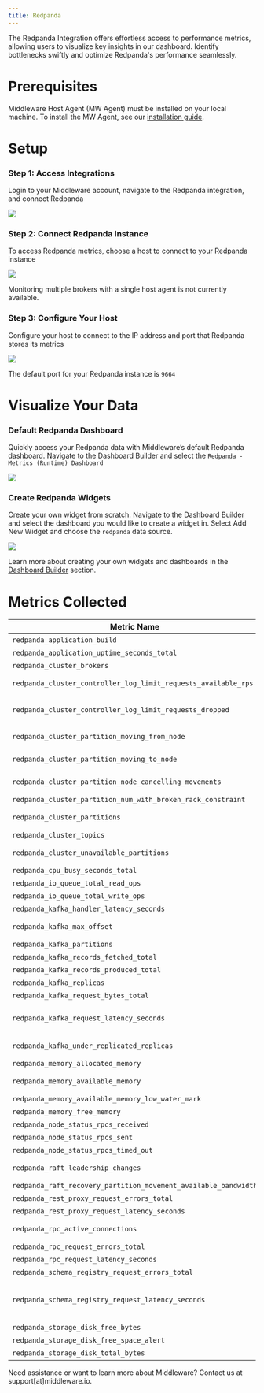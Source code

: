 ```yaml
---
title: Redpanda
---
```


The Redpanda Integration offers effortless access to performance metrics, allowing users to visualize key insights in our dashboard. Identify bottlenecks swiftly and optimize Redpanda's performance seamlessly.

# Prerequisites

Middleware Host Agent (MW Agent) must be installed on your local machine. To install the MW Agent, see our [installation guide](/agent-installation/overview).

# Setup

### Step 1: Access Integrations

Login to your Middleware account, navigate to the Redpanda integration, and connect Redpanda

<img src="/images/integration/redpanda-integration-page.png" />

### Step 2: Connect Redpanda Instance

To access Redpanda metrics, choose a host to connect to your Redpanda instance

<img src="/images/integration/redpanda-host.png" />

<Warning>Monitoring multiple brokers with a single host agent is not currently available.</Warning>

### Step 3: Configure Your Host

Configure your host to connect to the IP address and port that Redpanda stores its metrics

<img src="/images/integration/redpanda-connectivity.png" />

<Note> The default port for your Redpanda instance is `9664` </Note>

# Visualize Your Data

### Default Redpanda Dashboard

Quickly access your Redpanda data with Middleware’s default Redpanda dashboard. Navigate to the Dashboard Builder and select the `Redpanda - Metrics (Runtime) Dashboard`

<img src="/images/integration/redpanda-dashboard.png" />

### Create Redpanda Widgets

Create your own widget from scratch. Navigate to the Dashboard Builder and select the dashboard you would like to create a widget in. Select Add New Widget and choose the `redpanda` data source.

<img src="/images/integration/redpanda-widget.png" />

<Note> Learn more about creating your own widgets and dashboards in the [Dashboard Builder](/workflow/custom-dashboard/build-custom-dashboard) section. </Note>

# Metrics Collected

| Metric Name                                                          | Description                                                                                                   |
|-----------------------------------------------------------------|:-------------------------------------------------------------------------------------------------------------------|
| `redpanda_application_build` | Redpanda build information |
| `redpanda_application_uptime_seconds_total` | Redpanda application uptime in seconds |
| `redpanda_cluster_brokers` | Number of configured, fully commissioned brokers in a cluster |
| `redpanda_cluster_controller_log_limit_requests_available_rps` | Limit on the available requests per second (RPS) for a cluster controller log |
| `redpanda_cluster_controller_log_limit_requests_dropped` | Number of requests dropped by a cluster controller log due to exceeding `redpanda_cluster_controller_log_limit_requests_available_rps` |
| `redpanda_cluster_partition_moving_from_node` | Number of partition replicas in a cluster being removed from a node |
| `redpanda_cluster_partition_moving_to_node` | Number of partition replicas in cluster being added or moved to a node|
| `redpanda_cluster_partition_node_cancelling_movements` | Number of partition replicas being moved that now need to be cancelled during a partition movement cancellation operation|
| `redpanda_cluster_partition_num_with_broken_rack_constraint` | Number of Redpanda partitions violating rack constraints |
| `redpanda_cluster_partitions` | Number of partitions managed by a cluster. Includes partitions of the controller topic, but not replicas |
| `redpanda_cluster_topics` | Number of topics in a cluster |
| `redpanda_cluster_unavailable_partitions` | Number of unavailable partitions (that lack quorum among their replica group) in the cluster|
| `redpanda_cpu_busy_seconds_total` | Total CPU busy time in seconds |
| `redpanda_io_queue_total_read_ops` | Total read operations passed in the I/O queue |
| `redpanda_io_queue_total_write_ops` | Total write operations passed in the I/O queue |
| `redpanda_kafka_handler_latency_seconds` | Average time for Redpanda to handle Kafka requests |
| `redpanda_kafka_max_offset` | High watermark offset of a partition (for calculating consumer group lag) |
| `redpanda_kafka_partitions` | Configured number of partitions for a topic |
| `redpanda_kafka_records_fetched_total` | Total number of records fetched |
| `redpanda_kafka_records_produced_total` | Total number of records produced |
| `redpanda_kafka_replicas` | Total number of configured replicas per topic|
| `redpanda_kafka_request_bytes_total` | Total number of bytes produced or consumed per topic |
| `redpanda_kafka_request_latency_seconds` | Latency of produce/consume requests per broker. Measures from when a request is initiated on partition to when response is fulfilled |
| `redpanda_kafka_under_replicated_replicas` | Number of replicas in the partition that are live but not at the latest offset, `redpanda_kafka_max_offset` |
| `redpanda_memory_allocated_memory` | Total allocated memory in bytes |
| `redpanda_memory_available_memory` | Total memory potentially available (free plus reclaimable memory) to a CPU shard (core) in bytes |
| `redpanda_memory_available_memory_low_water_mark` | The low watermark for available memory at process start |
| `redpanda_memory_free_memory` | Available memory in bytes |
| `redpanda_node_status_rpcs_received` | Number of node status RPCs received by a node |
| `redpanda_node_status_rpcs_sent` | Number of node status RPCs sent by a node |
| `redpanda_node_status_rpcs_timed_out` | Number of timed out node status RPCs from a node |
| `redpanda_raft_leadership_changes` | Number of leadership changes across all partitions of a given topic |
| `redpanda_raft_recovery_partition_movement_available_bandwidth` | Bandwidth available for partition movement, in bytes per second |
| `redpanda_rest_proxy_request_errors_total` | Total number of REST proxy server errors |
| `redpanda_rest_proxy_request_latency_seconds` | Internal latency of REST proxy requests |
| `redpanda_rpc_active_connections` | The total number of currently-active clients the RPC server on a given shard has connections to |
| `redpanda_rpc_request_errors_total` | Number of RPC errors |
| `redpanda_rpc_request_latency_seconds` | RPC latency in seconds |
| `redpanda_schema_registry_request_errors_total` | Total number of Schema Registry errors |
| `redpanda_schema_registry_request_latency_seconds` | Latency of the request indicated by the label in the Schema Registry. The measurement includes the time spent waiting for resources to become available, processing the request, and dispatching the response |
| `redpanda_storage_disk_free_bytes` | Available disk storage in bytes |
| `redpanda_storage_disk_free_space_alert` | Alert for low disk storage: `0: OK`, `1: low space`, `2: degraded`|
| `redpanda_storage_disk_total_bytes` | Total size in bytes of attached storage |

<Note>Need assistance or want to learn more about Middleware? Contact us at support[at]middleware.io.</Note>